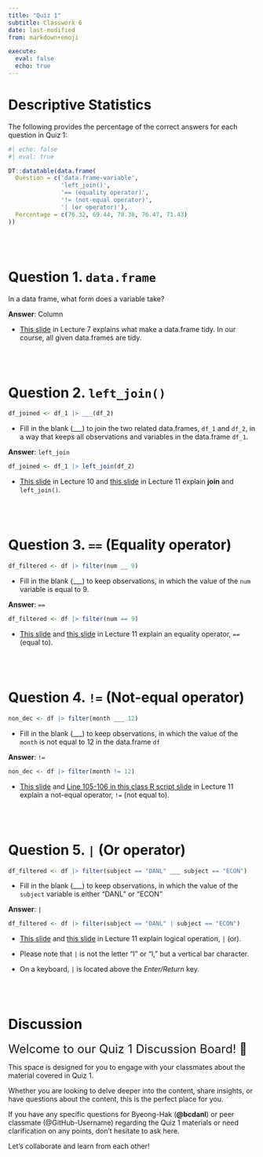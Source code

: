 ```yaml
---
title: "Quiz 1"
subtitle: Classwork 6
date: last-modified
from: markdown+emoji

execute: 
  eval: false
  echo: true
---
```


# Descriptive Statistics

The following provides the percentage of the correct answers for each question in Quiz 1:

```r
#| echo: false
#| eval: true

DT::datatable(data.frame(
  Question = c('data.frame-variable',
               'left_join()',
               '== (equality operator)',
               '!= (not-equal operator)',
               '| (or operator)'),
  Percentage = c(76.32, 69.44, 78.38, 76.47, 71.43)
))

```

<br><br>

# Question 1. `data.frame`
In a data frame, what form does a variable take?

**Answer**: Column

- [This slide](https://bcdanl.github.io/101/danl-lec/danl-101-lec-07-2024-0917.html#/r-basics-5) in Lecture 7 explains what make a data.frame tidy. In our course, all given data.frames are tidy.

<br><br>

# Question 2. `left_join()`
```r
df_joined <- df_1 |> ___(df_2)
```

- Fill in the blank (___) to join the two related data.frames, `df_1` and `df_2`, in a way that keeps all observations and variables in the data.frame `df_1`.

**Answer**: `left_join`

```r
df_joined <- df_1 |> left_join(df_2)
```

- [This slide](https://bcdanl.github.io/101/danl-lec/danl-101-lec-10-2024-0926.html#/relational-databases) in Lecture 10 and [this slide](https://bcdanl.github.io/101/danl-lec/danl-101-lec-11-2024-1001.html#/relational-data) in Lecture 11 explain **join** and `left_join()`.


<br><br>

# Question 3. `==` (Equality operator)
```r
df_filtered <- df |> filter(num __ 9) 
```

- Fill in the blank (___) to keep observations, in which the value of the `num` variable is equal to 9.

**Answer**: `==`

```r
df_filtered <- df |> filter(num == 9) 
```

- [This slide](https://bcdanl.github.io/101/danl-lec/danl-101-lec-11-2024-1001.html#/filter-observations-with-filter-1) and [this slide](https://bcdanl.github.io/101/danl-lec/danl-101-lec-11-2024-1001.html#/filter-observations-with-filter-4) in Lecture 11 explain an equality operator, `==` (equal to).


<br><br>

# Question 4. `!=` (Not-equal operator)
```r
non_dec <- df |> filter(month ___ 12)
```

- Fill in the blank (___) to keep observations, in which the value of the `month` is not equal to 12 in the data.frame `df`

**Answer**: `!=`

```r
non_dec <- df |> filter(month != 12)
```

- [This slide](https://bcdanl.github.io/101/danl-lec/danl-101-lec-11-2024-1001.html#/filter-observations-with-filter-4) and [Line 105-106 in this class R script slide](https://github.com/bcdanl/101-04-R/blob/master/danl-101-04-2024-1001.R) in Lecture 11 explain a not-equal operator, `!=` (not equal to).



<br><br>



# Question 5. `|` (Or operator)
```r
df_filtered <- df |> filter(subject == "DANL" ___ subject == "ECON")
```

- Fill in the blank (___) to keep observations, in which the value of the `subject` variable is either "DANL" or "ECON"

**Answer**: `|`

```r
df_filtered <- df |> filter(subject == "DANL" | subject == "ECON")
```


- [This slide](https://bcdanl.github.io/101/danl-lec/danl-101-lec-11-2024-1001.html#/filter-observations-with-filter-2) and [this slide](https://bcdanl.github.io/101/danl-lec/danl-101-lec-11-2024-1001.html#/filter-observations-with-filter-7) in Lecture 11 explain logical operation, `|` (or).

-	Please note that `|` is not the letter "I" or "l," but a vertical bar character.
  - On a keyboard, `|` is located above the *Enter/Return* key.


<br><br>


# Discussion 


<font size = "5">Welcome to our Quiz 1 Discussion Board! 👋 </font>


This space is designed for you to engage with your classmates about the material covered in Quiz 1.

Whether you are looking to delve deeper into the content, share insights, or have questions about the content, this is the perfect place for you.

If you have any specific questions for Byeong-Hak (**@bcdanl**) or peer classmate (@GitHub-Username) regarding the Quiz 1 materials or need clarification on any points, don't hesitate to ask here. 

Let's collaborate and learn from each other!

